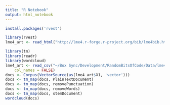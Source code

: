 ```yaml
---
title: "R Notebook"
output: html_notebook
---
```



```r
install.packages('rvest')
```

```r
library(rvest)
lme4_art <- read_html("http://lme4.r-forge.r-project.org/bib/lme4bib.html")
```

```r
library(tm)
library(readr)
library(wordcloud)
lme4_art <- read_csv("~/Box Sync/Development/RandomBitsOfCode/Data/lme4_articles.txt", 
    col_names = FALSE)
docs <- Corpus(VectorSource(as(lme4_art$X1, 'vector')))
docs <- tm_map(docs, PlainTextDocument)
docs <- tm_map(docs, removePunctuation)
docs <- tm_map(docs, removeWords)
docs <- tm_map(docs, stemDocument)
wordcloud(docs)
```


